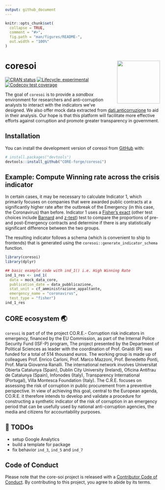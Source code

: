 ```yaml
---
output: github_document
---
```


<!-- README.md is generated from README.Rmd. Please edit that file -->

```r
knitr::opts_chunk$set(
  collapse = TRUE,
  comment = "#>",
  fig.path = "man/figures/README-",
  out.width = "100%"
)
```

# coresoi <img src="man/figures/logo.png" align="right" height="139" />

<!-- badges: start -->
[![CRAN status](https://www.r-pkg.org/badges/version/core-soi)](https://CRAN.R-project.org/package=core-soi)
[![Lifecycle: experimental](https://img.shields.io/badge/lifecycle-experimental-orange.svg)](https://lifecycle.r-lib.org/articles/stages.html#experimental)
[![Codecov test coverage](https://codecov.io/gh/CORE-forge/core-soi/branch/main/graph/badge.svg)](https://app.codecov.io/gh/CORE-forge/core-soi?branch=main)
<!-- badges: end -->

The goal of `coresoi` is to provide a _sandbox_ environment for researchers and anti-corruption analysts to interact with the indicators we've designed. We also offer mock data extracted from [dati.anticorruzione](https://dati.anticorruzione.it/index.html#/home) to aid in their analysis. Our hope is that this platform will facilitate more effective efforts against corruption and promote greater transparency in government.

## Installation

You can install the development version of coresoi from [GitHub](https://github.com/) with:

``` r
# install.packages("devtools")
devtools::install_github("CORE-forge/coresoi")
```

## Example: Compute Winning rate across the crisis indicator

In certain cases, it may be necessary to calculate Indicator 1, which primarily focuses on companies that were awarded public contracts at a significantly higher rate after the outbreak of the Emergency (in this case, the Coronavirus) than before. Indicator 1 uses a [Fisher's exact](https://en.wikipedia.org/wiki/Fisher%27s_exact_test) (other test choices include [Barnard](https://en.wikipedia.org/wiki/Barnard%27s_test)  and [z-test](https://en.wikipedia.org/wiki/Z-test)) test to compare the proportions of pre- and post-Emergency contracts and determine if there is any statistically significant difference between the two groups.

The resulting indicator follows a schema (which is convenient to ship to frontends) that is generated using the `coresoi::generate_indicator_schema` function.

```r
library(coresoi)
library(dplyr)

## basic example code with ind_1() i.e. High Winning Rate
ind_1_res <- ind_1(
  data = mock_data_core, 
  publication_date = data_pubblicazione, 
  stat_unit = cf_amministrazione_appaltante,
  emergency_name = "coronavirus",
  test_type = "fisher")
ind_1_res
```


## CORE ecosystem 🌏

`coresoi` is part of of the project CO.R.E.- Corruption risk indicators in emergency, financed by the EU Commission, as part of the Internal Police Security Fund (ISF-P) program,
The project presented by the Department of Political Sciences as leader with the coordination of Prof. Gnaldi (PI) was funded for a total of 514 thousand euros. The working group is made up of colleagues Prof. Enrico Carloni, Prof. Marco Mazzoni, Prof. Benedetto Ponti, Prof. Maria Giovanna Ranalli. The international network involves Universitat Obierta Catalunya (Spain), Dublin City University (Ireland), Oficina Antifrau de Catalunya (Spain), Infonodes (Italy), Transparency International (Portugal), Villa Montesca Foundation (Italy).
The C.R.E. focuses on assessing the risk of corruption in public procurement from a preventive perspective. In view of achieving this goal, central to the European agenda, CO.R.E. it therefore intends to develop and validate a procedure for constructing a synthetic indicator of the risk of corruption in an emergency period that can be usefully used by national anti-corruption agencies, the media and citizens for accountability purposes.


## 📝 TODOs

- setup Google Analytics
- build a template for package
- fix behavior `ind_3`, `ind_5` and `ind_7`


## Code of Conduct

Please note that the core-soi project is released with a [Contributor Code of Conduct](https://contributor-covenant.org/version/2/1/CODE_OF_CONDUCT.html). By contributing to this project, you agree to abide by its terms.
